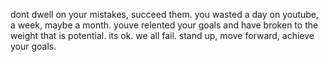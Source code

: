 dont dwell on your mistakes, succeed them. you wasted a day on youtube, a week, maybe a month. youve relented your goals and have broken to the weight that is potential. its ok. we all fail. stand up, move forward, achieve your goals.